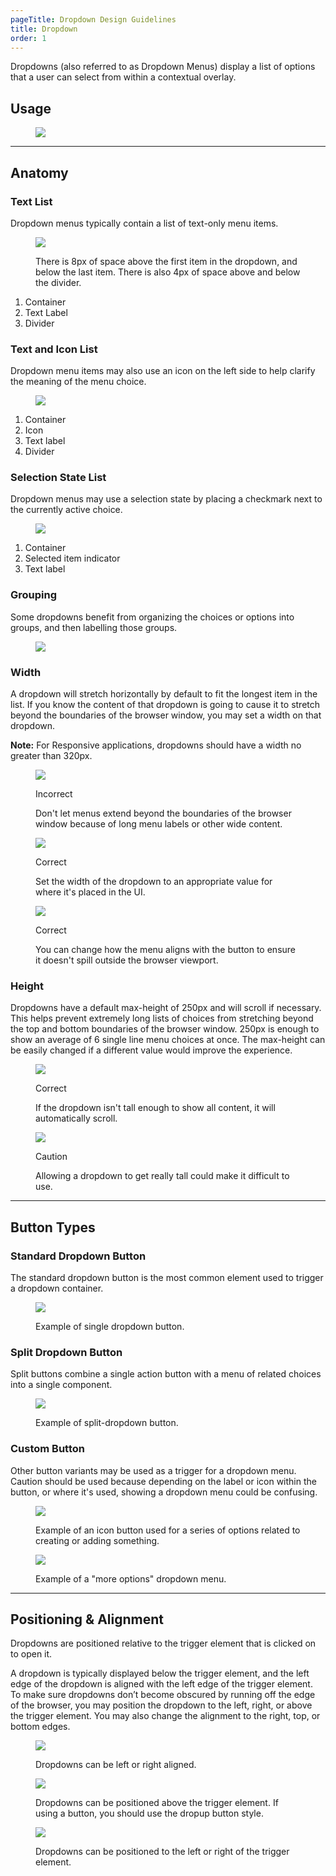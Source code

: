 ```yaml
---
pageTitle: Dropdown Design Guidelines
title: Dropdown
order: 1
---
```



<PageContent componentName="dropdown" type="design">

<LeadParagraph>
  Dropdowns (also referred to as Dropdown Menus) display a list of options that
  a user can select from within a contextual overlay.
</LeadParagraph>

## Usage

<figure>
  <img
    src="../../images/dropdowns/dropdown-intro-example.png"
    alt=" "
  />
</figure>

---

## Anatomy

### Text List

Dropdown menus typically contain a list of text-only menu items.

<div className="two-col">
  <div className="row">
    <div className="col col-1">
      <figure>
        <img
          src="../../images/dropdowns/anatomy-text-list.png"
          alt=" "
        />
        <figcaption>
          <p>
            There is 8px of space above the first item in the dropdown, and
            below the last item. There is also 4px of space above and below the
            divider.
          </p>
        </figcaption>
      </figure>
    </div>
    <div className="col col-2">
      <ol>
        <li>Container</li>
        <li>Text Label</li>
        <li>Divider</li>
      </ol>
    </div>
  </div>
</div>

### Text and Icon List

Dropdown menu items may also use an icon on the left side to help clarify the meaning of the menu choice.

<div className="two-col">
  <div className="row">
    <div className="col col-1">
      <figure>
        <img
          src="../../images/dropdowns/anatomy-icon-and-text.png"
          alt=" "
        />
      </figure>
    </div>
    <div className="col col-2">
      <ol>
        <li>Container</li>
        <li>Icon</li>
        <li>Text label</li>
        <li>Divider</li>
      </ol>
    </div>
  </div>
</div>

### Selection State List

Dropdown menus may use a selection state by placing a checkmark next to the currently active choice.

<div className="two-col">
  <div className="row">
    <div className="col col-1">
      <figure>
        <img
          src="../../images/dropdowns/anatomy-selection-state-list.png"
          alt=" "
        />
      </figure>
    </div>
    <div className="col col-2">
      <ol>
        <li>Container</li>
        <li>Selected item indicator</li>
        <li>Text label</li>
      </ol>
    </div>
  </div>
</div>

### Grouping

Some dropdowns benefit from organizing the choices or options into groups, and then labelling those groups.

<div className="two-col">
  <div className="row">
    <div className="col col-1">
      <figure>
        <img
          src="../../images/dropdowns/dropdown-groups.png"
          alt=" "
        />
      </figure>
    </div>
    <div className="col col-2" />
  </div>
</div>

### Width

A dropdown will stretch horizontally by default to fit the longest item in the list. If you know the content of that dropdown is going to cause it to stretch beyond the boundaries of the browser window, you may set a width on that dropdown.

**Note:** For Responsive applications, dropdowns should have a width no greater than 320px.

<div className="two-col">
  <div className="row">
    <div className="col col-1">
      <figure>
        <img
          src="../../images/dropdowns/menu-too-wide.png"
          alt=" "
        />
        <figcaption>
          <p className="title title-incorrect">Incorrect</p>
          <p>
            Don't let menus extend beyond the boundaries of the browser window
            because of long menu labels or other wide content.
          </p>
        </figcaption>
      </figure>
    </div>
    <div className="col col-2">
      <figure>
        <img
          src="../../images/dropdowns/menu-item-wrapped.png"
          alt=" "
        />
        <figcaption>
          <p className="title title-correct">Correct</p>
          <p>
            Set the width of the dropdown to an appropriate value for where it's
            placed in the UI.
          </p>
        </figcaption>
      </figure>
    </div>
  </div>
  <div className="row">
    <div className="col col-1">
      <figure>
        <img
          src="../../images/dropdowns/menu-adjust-placement.png"
          alt=" "
        />
        <figcaption>
          <p className="title title-correct">Correct</p>
          <p>
            You can change how the menu aligns with the button to ensure it
            doesn't spill outside the browser viewport.
          </p>
        </figcaption>
      </figure>
    </div>
    <div className="col col-2" />
  </div>
</div>

### Height

Dropdowns have a default max-height of 250px and will scroll if necessary. This helps prevent extremely long lists of choices from stretching beyond the top and bottom boundaries of the browser window. 250px is enough to show an average of 6 single line menu choices at once. The max-height can be easily changed if a different value would improve the experience.

<div className="two-col">
  <div className="row">
    <div className="col col-1">
      <figure>
        <img
          src="../../images/dropdowns/menu-max-height.png"
          alt=" "
        />
        <figcaption>
          <p className="title title-correct">Correct</p>
          <p>
            If the dropdown isn't tall enough to show all content, it will
            automatically scroll.
          </p>
        </figcaption>
      </figure>
    </div>
    <div className="col col-2">
      <figure>
        <img
          src="../../images/dropdowns/menu-too-long.png"
          alt=" "
        />
        <figcaption>
          <p className="title title-caution">Caution</p>
          <p>
            Allowing a dropdown to get really tall could make it difficult to
            use.
          </p>
        </figcaption>
      </figure>
    </div>
  </div>
</div>

---

## Button Types

### Standard Dropdown Button

The standard dropdown button is the most common element used to trigger a dropdown container.

<div className="two-col">
  <div className="row">
    <div className="col col-1">
      <figure>
        <img
          src="../../images/dropdowns/simple-dropdown-button.png"
          alt=" "
        />
        <figcaption>
          <p>Example of single dropdown button.</p>
        </figcaption>
      </figure>
    </div>
    <div className="col col-2" />
  </div>
</div>

### Split Dropdown Button

Split buttons combine a single action button with a menu of related choices into a single component.

<div className="two-col">
  <div className="row">
    <div className="col col-1">
      <figure>
        <img
          src="../../images/dropdowns/split-dropdown-button.png"
          alt=" "
        />
        <figcaption>
          <p>Example of split-dropdown button.</p>
        </figcaption>
      </figure>
    </div>
    <div className="col col-2" />
  </div>
</div>

### Custom Button

Other button variants may be used as a trigger for a dropdown menu. Caution should be used because depending on the label or icon within the button, or where it's used, showing a dropdown menu could be confusing.

<div className="two-col">
  <div className="row">
    <div className="col col-1">
      <figure>
        <img
          src="../../images/dropdowns/custom-dropdown-button-1.png"
          alt=" "
        />
        <figcaption>
          <p>
            Example of an icon button used for a series of options related to
            creating or adding something.
          </p>
        </figcaption>
      </figure>
    </div>
    <div className="col col-2">
      <figure>
        <img
          src="../../images/dropdowns/custom-dropdown-button-2.png"
          alt=" "
        />
        <figcaption>
          <p>Example of a "more options" dropdown menu.</p>
        </figcaption>
      </figure>
    </div>
  </div>
</div>

---

## Positioning & Alignment

Dropdowns are positioned relative to the trigger element that is clicked on to open it.

A dropdown is typically displayed below the trigger element, and the left edge of the dropdown is aligned with the left edge of the trigger element. To make sure dropdowns don’t become obscured by running off the edge of the browser, you may position the dropdown to the left, right, or above the trigger element. You may also change the alignment to the right, top, or bottom edges.

<figure>
  <img
    src="../../images/dropdowns/dropdown-alignment-1.png"
    alt=" "
  />
  <figcaption>
    <p>Dropdowns can be left or right aligned.</p>
  </figcaption>
</figure>

<figure>
  <img
    src="../../images/dropdowns/dropdown-alignment-2.png"
    alt=" "
  />
  <figcaption>
    <p>
      Dropdowns can be positioned above the trigger element. If using a button,
      you should use the dropup button style.
    </p>
  </figcaption>
</figure>

<figure>
  <img
    src="../../images/dropdowns/dropdown-alignment-3.png"
    alt=" "
  />
  <figcaption>
    <p>
      Dropdowns can be positioned to the left or right of the trigger element.
    </p>
  </figcaption>
</figure>

</PageContent>
